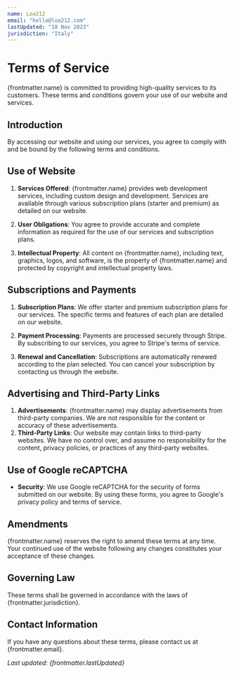 ```yaml
---
name: Loa212
email: "hello@loa212.com"
lastUpdated: "18 Nov 2023"
jurisdiction: "Italy"
---
```


# Terms of Service

{frontmatter.name} is committed to providing high-quality services to its customers. These terms and conditions govern your use of our website and services.

## Introduction

By accessing our website and using our services, you agree to comply with and be bound by the following terms and conditions.

## Use of Website

1. **Services Offered**: {frontmatter.name} provides web development services, including custom design and development. Services are available through various subscription plans (starter and premium) as detailed on our website.

2. **User Obligations**: You agree to provide accurate and complete information as required for the use of our services and subscription plans.

3. **Intellectual Property**: All content on {frontmatter.name}, including text, graphics, logos, and software, is the property of {frontmatter.name} and protected by copyright and intellectual property laws.

## Subscriptions and Payments

1. **Subscription Plans**: We offer starter and premium subscription plans for our services. The specific terms and features of each plan are detailed on our website.

2. **Payment Processing**: Payments are processed securely through Stripe. By subscribing to our services, you agree to Stripe's terms of service.

3. **Renewal and Cancellation**: Subscriptions are automatically renewed according to the plan selected. You can cancel your subscription by contacting us through the website.

## Advertising and Third-Party Links

1. **Advertisements**: {frontmatter.name} may display advertisements from third-party companies. We are not responsible for the content or accuracy of these advertisements.
2. **Third-Party Links**: Our website may contain links to third-party websites. We have no control over, and assume no responsibility for the content, privacy policies, or practices of any third-party websites.

## Use of Google reCAPTCHA

- **Security**: We use Google reCAPTCHA for the security of forms submitted on our website. By using these forms, you agree to Google's privacy policy and terms of service.

## Amendments

{frontmatter.name} reserves the right to amend these terms at any time. Your continued use of the website following any changes constitutes your acceptance of these changes.

## Governing Law

These terms shall be governed in accordance with the laws of {frontmatter.jurisdiction}.

## Contact Information

If you have any questions about these terms, please contact us at {frontmatter.email}.

_Last updated: {frontmatter.lastUpdated}_
